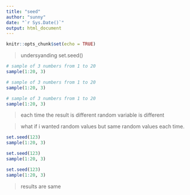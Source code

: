 ```yaml
---
title: "seed"
author: "sunny"
date: "`r Sys.Date()`"
output: html_document
---
```


```r
knitr::opts_chunk$set(echo = TRUE)
```

 > undersyanding set.seed() 
 
```r
# sample of 3 numbers from 1 to 20
sample(1:20, 3)
```
```r
# sample of 3 numbers from 1 to 20
sample(1:20, 3)
```
```r
# sample of 3 numbers from 1 to 20
sample(1:20, 3)
```
 > each time the result is different 
 random variable is different
 
 
 
 > what if i wanted random values but same random values each time.
 
```r
set.seed(123)
sample(1:20, 3)
```
 
```r
set.seed(123)
sample(1:20, 3)
```
 
```r
set.seed(123)
sample(1:20, 3)
```
 > results are same
